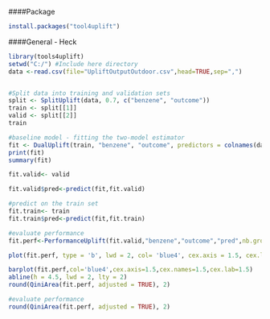 ####Package
```{r, echo = TRUE}
install.packages("tool4uplift")
```

####General - Heck
```{r, echo = TRUE}
library(tools4uplift)
setwd("C:/") #Include here directory
data <-read.csv(file="UpliftOutputOutdoor.csv",head=TRUE,sep=",")


#Split data into training and validation sets
split <- SplitUplift(data, 0.7, c("benzene", "outcome"))
train <- split[[1]]
valid <- split[[2]]
train

#baseline model - fitting the two-model estimator
fit <- DualUplift(train, "benzene", "outcome", predictors = colnames(data[, 1:8]))
print(fit)
summary(fit)

fit.valid<- valid

fit.valid$pred<-predict(fit,fit.valid)
```
```{r}
#predict on the train set
fit.train<- train
fit.train$pred<-predict(fit,fit.train)
```


```{r}
#evaluate performance
fit.perf<-PerformanceUplift(fit.valid,"benzene","outcome","pred",nb.group=5)

```

```{r}
plot(fit.perf, type = 'b', lwd = 2, col= 'blue4', cex.axis = 1.5, cex.lab = 1.5)
```


```{r}
barplot(fit.perf,col='blue4',cex.axis=1.5,cex.names=1.5,cex.lab=1.5)
abline(h = 4.5, lwd = 2, lty = 2)
round(QiniArea(fit.perf, adjusted = TRUE), 2)
```

```{r}
#evaluate performance
round(QiniArea(fit.perf, adjusted = TRUE), 2)
```

